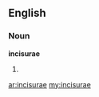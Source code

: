 ==English==

===Noun===
'''incisurae'''

# {{plural of|incisura}}

[[ar:incisurae]]
[[my:incisurae]]